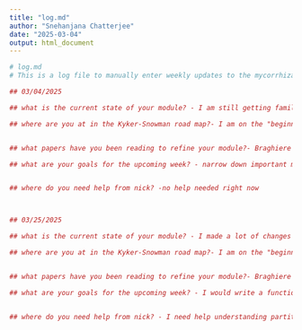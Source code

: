```yaml
---
title: "log.md"
author: "Snehanjana Chatterjee"
date: "2025-03-04"
output: html_document
---
```


```r
# log.md 
# This is a log file to manually enter weekly updates to the mycorrhizal fungi module

## 03/04/2025

## what is the current state of your module? - I am still getting familiar with the literature. So I have no made any changes to the previous function that we did in our last homework.

## where are you at in the Kyker-Snowman road map?- I am on the "beginning to work with simple models" part.


## what papers have you been reading to refine your module?- Braghiere et al., 2021 ; Brzostek et al., 2014 

## what are your goals for the upcoming week? - narrow down important mathematical equations by reading more literature and compiling them into a document


## where do you need help from nick? -no help needed right now



## 03/25/2025

## what is the current state of your module? - I made a lot of changes and figured out the equations for my module. I added random numbers for the function to run.

## where are you at in the Kyker-Snowman road map?- I am on the "beginning to work with simple models" part.


## what papers have you been reading to refine your module?- Braghiere et al., 2021 ; Brzostek et al., 2014 ; Fischer et al., 2010

## what are your goals for the upcoming week? - I would write a function for each element such as Nsoil, Cplant, Nplant etc.


## where do you need help from nick? - I need help understanding partitioning of how much carbon and nitrogen needs to be put as inputs in my function. 



```




